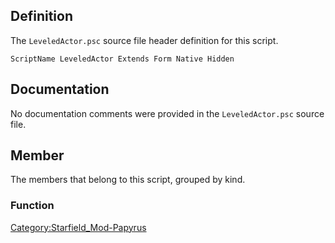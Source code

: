 {{Script_Object_Summary
| title = LeveledActor
| name = [[SFM:Script-LeveledActor|LeveledActor]]
| extends = [[SFM:Script-Form|Form]] → [[SFM:Script-ScriptObject|ScriptObject]]
| flags = Native, Hidden
}}


== Definition ==
The <code>LeveledActor.psc</code> source file header definition for this script.

<source lang="papyrus">
ScriptName LeveledActor Extends Form Native Hidden
</source>


== Documentation ==
No documentation comments were provided in the <code>LeveledActor.psc</code> source file.


== Member ==
The members that belong to this script, grouped by kind.

=== Function ===
{{Script_Object_Member_Summary
| title = AddForm
| script = [[SFM:Script-LeveledActor|LeveledActor]]
| name = [[SFM:Script-LeveledActor/AddForm|AddForm]]
| kind = Function
| flags = Native
| parameters = Form apForm, int aiLevel
| documentation = Adds the given count of the given form to the under the given level in this leveled list
}}

{{Script_Object_Member_Summary
| title = Revert
| script = [[SFM:Script-LeveledActor|LeveledActor]]
| name = [[SFM:Script-LeveledActor/Revert|Revert]]
| kind = Function
| flags = Native
| documentation = Removes all script added forms from this leveled list
}}


[[Category:Starfield_Mod-Papyrus]]
